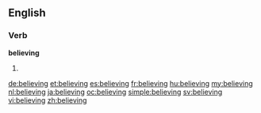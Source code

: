 ==English==

===Verb===
'''believing'''

# {{present participle of|believe}}

[[de:believing]]
[[et:believing]]
[[es:believing]]
[[fr:believing]]
[[hu:believing]]
[[my:believing]]
[[nl:believing]]
[[ja:believing]]
[[oc:believing]]
[[simple:believing]]
[[sv:believing]]
[[vi:believing]]
[[zh:believing]]